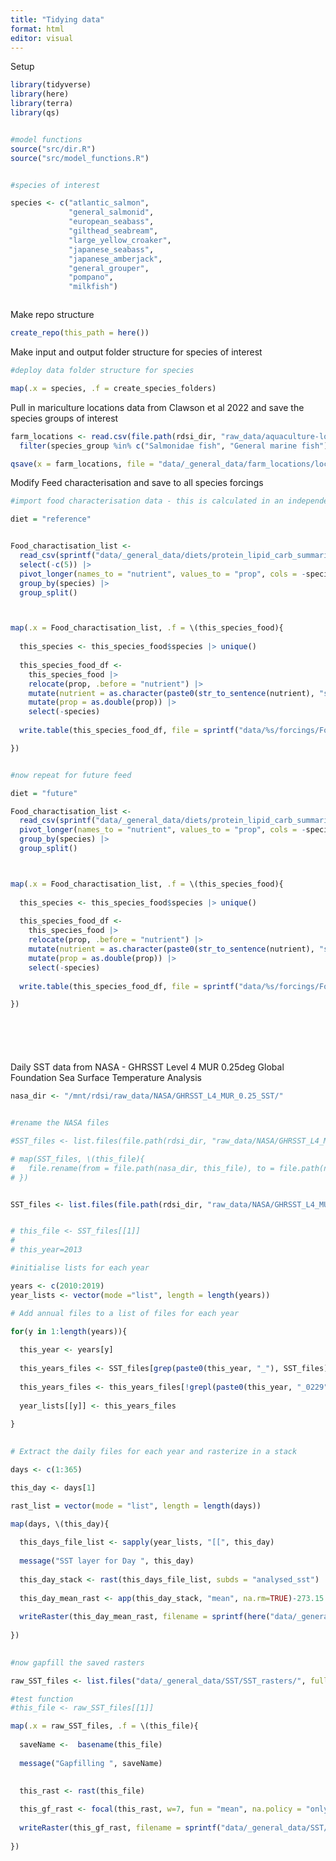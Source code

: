 ```yaml
---
title: "Tidying data"
format: html
editor: visual
---
```


Setup

```r

library(tidyverse)
library(here)
library(terra)
library(qs)


#model functions
source("src/dir.R")
source("src/model_functions.R")


#species of interest

species <- c("atlantic_salmon", 
             "general_salmonid", 
             "european_seabass", 
             "gilthead_seabream", 
             "large_yellow_croaker", 
             "japanese_seabass",
             "japanese_amberjack",
             "general_grouper",
             "pompano",
             "milkfish")



```

Make repo structure

```r

create_repo(this_path = here())


```

Make input and output folder structure for species of interest

```r


#deploy data folder structure for species 

map(.x = species, .f = create_species_folders)


```

Pull in mariculture locations data from Clawson et al 2022 and save the species groups of interest

```r


farm_locations <- read.csv(file.path(rdsi_dir, "raw_data/aquaculture-locations/all_marine_aquaculture_farms_sources_final.csv")) |> 
  filter(species_group %in% c("Salmonidae fish", "General marine fish"))

qsave(x = farm_locations, file = "data/_general_data/farm_locations/locations.qs") 

```

Modify Feed characterisation and save to all species forcings

```r


#import food characterisation data - this is calculated in an independent google drive document

diet = "reference"


Food_charactisation_list <- 
  read_csv(sprintf("data/_general_data/diets/protein_lipid_carb_summaries_%s.csv", diet)) |> 
  select(-c(5)) |> 
  pivot_longer(names_to = "nutrient", values_to = "prop", cols = -species) |> 
  group_by(species) |> 
  group_split()



map(.x = Food_charactisation_list, .f = \(this_species_food){
  
  this_species <- this_species_food$species |> unique()
  
  this_species_food_df <- 
    this_species_food |> 
    relocate(prop, .before = "nutrient") |> 
    mutate(nutrient = as.character(paste0(str_to_sentence(nutrient), "s"))) |> 
    mutate(prop = as.double(prop)) |> 
    select(-species)
  
  write.table(this_species_food_df, file = sprintf("data/%s/forcings/Food_characterization_%s.csv", this_species, diet), row.names = FALSE, col.names = FALSE, sep = ",")

})


#now repeat for future feed

diet = "future"

Food_charactisation_list <- 
  read_csv(sprintf("data/_general_data/diets/protein_lipid_carb_summaries_%s.csv", diet)) |> 
  pivot_longer(names_to = "nutrient", values_to = "prop", cols = -species) |> 
  group_by(species) |> 
  group_split()



map(.x = Food_charactisation_list, .f = \(this_species_food){
  
  this_species <- this_species_food$species |> unique()
  
  this_species_food_df <- 
    this_species_food |> 
    relocate(prop, .before = "nutrient") |> 
    mutate(nutrient = as.character(paste0(str_to_sentence(nutrient), "s"))) |> 
    mutate(prop = as.double(prop)) |> 
    select(-species)
  
  write.table(this_species_food_df, file = sprintf("data/%s/forcings/Food_characterization_%s.csv", this_species, diet), row.names = FALSE, col.names = FALSE, sep = ",")

})







```

Daily SST data from NASA - GHRSST Level 4 MUR 0.25deg Global Foundation Sea Surface Temperature Analysis

```r

nasa_dir <- "/mnt/rdsi/raw_data/NASA/GHRSST_L4_MUR_0.25_SST/"


#rename the NASA files 

#SST_files <- list.files(file.path(rdsi_dir, "raw_data/NASA/GHRSST_L4_MUR_0.25_SST"), full.names = FALSE, pattern = ".nc")

# map(SST_files, \(this_file){
#   file.rename(from = file.path(nasa_dir, this_file), to = file.path(nasa_dir, sub('^(.{4})(.*)$', '\\1_\\2',  this_file)))
# })


SST_files <- list.files(file.path(rdsi_dir, "raw_data/NASA/GHRSST_L4_MUR_0.25_SST"), full.names = TRUE, pattern = ".nc")


# this_file <- SST_files[[1]]
# 
# this_year=2013

#initialise lists for each year

years <- c(2010:2019)
year_lists <- vector(mode ="list", length = length(years))

# Add annual files to a list of files for each year

for(y in 1:length(years)){
  
  this_year <- years[y]
  
  this_years_files <- SST_files[grep(paste0(this_year, "_"), SST_files)]
  
  this_years_files <- this_years_files[!grepl(paste0(this_year, "_0229"), this_years_files)]
  
  year_lists[[y]] <- this_years_files
  
}
  

# Extract the daily files for each year and rasterize in a stack

days <- c(1:365)

this_day <- days[1]

rast_list = vector(mode = "list", length = length(days))

map(days, \(this_day){
  
  this_days_file_list <- sapply(year_lists, "[[", this_day)
  
  message("SST layer for Day ", this_day)
  
  this_day_stack <- rast(this_days_file_list, subds = "analysed_sst")
  
  this_day_mean_rast <- app(this_day_stack, "mean", na.rm=TRUE)-273.15
  
  writeRaster(this_day_mean_rast, filename = sprintf(here("data/_general_data/SST/SST_rasters/sst_nasa_mur_L4_0.25_mean2010-2019_day_%s.tif"), this_day))
  
})
  

#now gapfill the saved rasters

raw_SST_files <- list.files("data/_general_data/SST/SST_rasters/", full.names = TRUE)

#test function
#this_file <- raw_SST_files[[1]]

map(.x = raw_SST_files, .f = \(this_file){
  
  saveName <-  basename(this_file)
  
  message("Gapfilling ", saveName)

  
  this_rast <- rast(this_file)
  
  this_gf_rast <- focal(this_rast, w=7, fun = "mean", na.policy = "only")
  
  writeRaster(this_gf_rast, filename = sprintf("data/_general_data/SST/SST_gf_rasters/%s", saveName))
  
})




```

